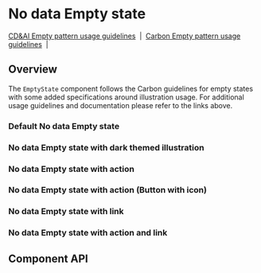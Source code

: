 
# No data Empty state

[CD&AI Empty pattern usage guidelines](https://pages.github.ibm.com/cdai-design/pal/patterns/empty-state/usage/)
&nbsp;|&nbsp;
[Carbon Empty pattern usage guidelines](https://www.carbondesignsystem.com/patterns/empty-states-pattern/)
&nbsp;|&nbsp;

## Overview

The `EmptyState` component follows the Carbon guidelines for empty states with
some added specifications around illustration usage. For additional usage
guidelines and documentation please refer to the links above.

### Default No data Empty state

<Canvas>
  <Story
    id={getStorybookSlug(
      pkg,
      NoDataEmptyState.displayName,
      'default',
      'emptystates'
    )}
  />
</Canvas>

### No data Empty state with dark themed illustration

<Canvas>
  <Story
    id={getStorybookSlug(
      pkg,
      NoDataEmptyState.displayName,
      'with-dark-mode-illustration',
      'emptystates'
    )}
  />
</Canvas>

### No data Empty state with action

<Canvas>
  <Story
    id={getStorybookSlug(
      pkg,
      NoDataEmptyState.displayName,
      'with-action',
      'emptystates'
    )}
  />
</Canvas>

### No data Empty state with action (Button with icon)

<Canvas>
  <Story
    id={getStorybookSlug(
      pkg,
      NoDataEmptyState.displayName,
      'with-action-icon-button',
      'emptystates'
    )}
  />
</Canvas>

### No data Empty state with link

<Canvas>
  <Story
    id={getStorybookSlug(
      pkg,
      NoDataEmptyState.displayName,
      'with-link',
      'emptystates'
    )}
  />
</Canvas>

### No data Empty state with action and link

<Canvas>
  <Story
    id={getStorybookSlug(
      pkg,
      NoDataEmptyState.displayName,
      'with-action-and-link',
      'emptystates'
    )}
  />
</Canvas>

## Component API

<ArgsTable />

